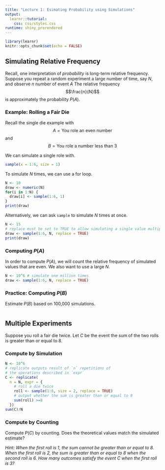 ```yaml
---
title: "Lecture 1: Esimating Probability using Simulations"
output: 
  learnr::tutorial:
    css: css/styles.css
runtime: shiny_prerendered
---
```


<!-- 
Before running the document, make sure `learnr` package is available. 
If missing, you can install the package with `install.packages('learnr').

http://jupyter.utoronto.ca/hub/user-redirect/git-pull?repo=https%3A%2F%2Fgithub.com%2Fsta237%2Frlesson01&urlpath=shiny%2Frlesson01%2Frlesson01.Rmd&branch=main
-->

```r
library(learnr)
knitr::opts_chunk$set(echo = FALSE)
```


## Simulating Relative Frequency

Recall, one interpretation of _probability_ is long-term relative frequency. Suppose you repeat a random experiment a large number of time, say $N$, and observe $n$ number of event $A$ The relative frequency 
$$\frac{n}{N}$$ 
is approximately the probability $P(A)$.

### Example: Rolling a Fair Die 


Recall the single die example with
$$A=\text{You role an even number}$$
and
$$B=\text{You role a number less than 3}$$

We can simulate a single role with.

```r

sample(x = 1:6, size = 1)

```

To simulate $N$ times, we can use a for loop.

```r
N <- 10
draw <- numeric(N)
for(i in 1:N) {
  draw[i] <- sample(1:6, 1)
}
print(draw)
```

Alternatively, we can ask `sample` to simulate $N$ times at once.

```r
N <- 15
# replace must be set to TRUE to allow simulating a single value multiple times
draw <- sample(1:6, N, replace = TRUE) 
print(draw)
```

### Computing $P(A)$

In order to compute $P(A)$, we will count the relative frequency of simulated values that are even. We also want to use a large $N$.

```r
N <- 10^6 # simulate one million times
draw <- sample(1:6, N, replace = TRUE)


```


### Practice: Computing $P(B)$

Estimate $P(B)$ based on 100,000 simulations.

```r


```


## Multiple Experiments

Suppose you roll a fair die twice. Let $C$ be the event the sum of the two rolls is greater than or equal to 8.

### Compute by Simulation

```r
N <- 10^6
# replicate outputs result of `n` repetitions of 
# the operations described in `expr`
C <- replicate( 
  n = N, expr = {
    # roll a die twice
    roll <- sample(1:6, size = 2, replace = TRUE) 
    # output whether the sum is greater than or equal to 8
    sum(roll) >=8
  })
sum(C)/N
```

### Compute by Counting

Compute $P(C)$ by counting. Does the theoretical values match the simulated estimate?

_Hint: When the first roll is 1, the sum cannot be greater than or equal to 8. When the first roll is 2, the sum is greater than or equal to 8 when the second roll is 6. How many outcomes satisfy the event $C$ when the first roll is 3?_


